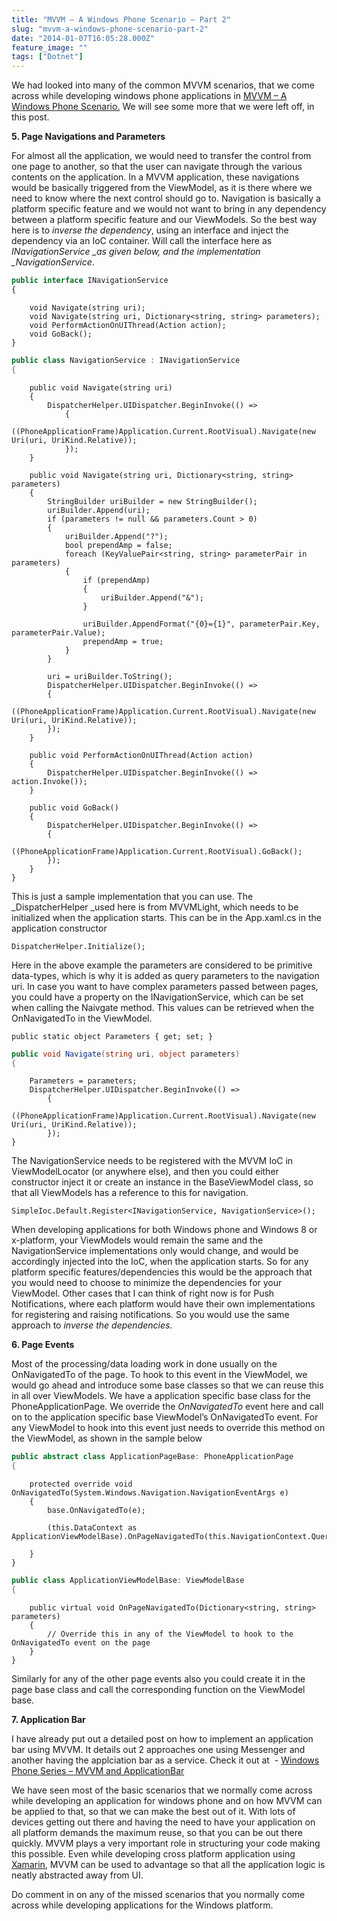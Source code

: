 ```yaml
---
title: "MVVM – A Windows Phone Scenario – Part 2"
slug: "mvvm-a-windows-phone-scenario-part-2"
date: "2014-01-07T16:05:28.000Z"
feature_image: ""
tags: ["Dotnet"]
---
```


We had looked into many of the common MVVM scenarios, that we come across while developing windows phone applications in [MVVM – A Windows Phone Scenario.](/posts/mvvm-a-windows-phone-scenario/) We will see some more that we were left off, in this post.

**5\. Page Navigations and Parameters**

For almost all the application, we would need to transfer the control from one page to another, so that the user can navigate through the various contents on the application. In a MVVM application, these navigations would be basically triggered from the ViewModel, as it is there where we need to know where the next control should go to. Navigation is basically a platform specific feature and we would not want to bring in any dependency between a platform specific feature and our ViewModels. So the best way here is to _inverse the dependency_, using an interface and inject the dependency via an IoC container. Will call the interface here as _INavigationService \_as given below, and the implementation \_NavigationService_.

```typescript
public interface INavigationService
{
```
    	void Navigate(string uri);
    	void Navigate(string uri, Dictionary<string, string> parameters);
    	void PerformActionOnUIThread(Action action);
    	void GoBack();
    }
    
```csharp
public class NavigationService : INavigationService
{
```
    	public void Navigate(string uri)
    	{
    		DispatcherHelper.UIDispatcher.BeginInvoke(() =>
    			{
    				((PhoneApplicationFrame)Application.Current.RootVisual).Navigate(new Uri(uri, UriKind.Relative));
    			});
    	}
    
    	public void Navigate(string uri, Dictionary<string, string> parameters)
    	{
    		StringBuilder uriBuilder = new StringBuilder();
    		uriBuilder.Append(uri);
    		if (parameters != null && parameters.Count > 0)
    		{
    			uriBuilder.Append("?");
    			bool prependAmp = false;
    			foreach (KeyValuePair<string, string> parameterPair in parameters)
    			{
    				if (prependAmp)
    				{
    					uriBuilder.Append("&");
    				}
    
    				uriBuilder.AppendFormat("{0}={1}", parameterPair.Key, parameterPair.Value);
    				prependAmp = true;
    			}
    		}
    
    		uri = uriBuilder.ToString();
    		DispatcherHelper.UIDispatcher.BeginInvoke(() =>
    		{
    			((PhoneApplicationFrame)Application.Current.RootVisual).Navigate(new Uri(uri, UriKind.Relative));
    		});
    	}
    
    	public void PerformActionOnUIThread(Action action)
    	{
    		DispatcherHelper.UIDispatcher.BeginInvoke(() => action.Invoke());
    	}
    
    	public void GoBack()
    	{
    		DispatcherHelper.UIDispatcher.BeginInvoke(() =>
    		{
    			((PhoneApplicationFrame)Application.Current.RootVisual).GoBack();
    		});
    	}
    }
    

This is just a sample implementation that you can use. The \_DispatcherHelper \_used here is from MVVMLight, which needs to be initialized when the application starts. This can be in the App.xaml.cs in the application constructor

    DispatcherHelper.Initialize();
    

Here in the above example the parameters are considered to be primitive data-types, which is why it is added as query parameters to the navigation uri. In case you want to have complex parameters passed between pages, you could have a property on the INavigationService, which can be set when calling the Naivgate method. This values can be retrieved when the OnNavigatedTo in the ViewModel.

    public static object Parameters { get; set; }
    
```csharp
public void Navigate(string uri, object parameters)
{
```
        Parameters = parameters;
        DispatcherHelper.UIDispatcher.BeginInvoke(() =>
            {
                ((PhoneApplicationFrame)Application.Current.RootVisual).Navigate(new Uri(uri, UriKind.Relative));
            });
    }
    

The NavigationService needs to be registered with the MVVM IoC in ViewModelLocator (or anywhere else), and then you could either constructor inject it or create an instance in the BaseViewModel class, so that all ViewModels has a reference to this for navigation.

    SimpleIoc.Default.Register<INavigationService, NavigationService>();
    

When developing applications for both Windows phone and Windows 8 or x-platform, your ViewModels would remain the same and the NavigationService implementations only would change, and would be accordingly injected into the IoC, when the application starts. So for any platform specific features/dependencies this would be the approach that you would need to choose to minimize the dependencies for your ViewModel. Other cases that I can think of right now is for Push Notifications, where each platform would have their own implementations for registering and raising notifications. So you would use the same approach to _inverse the dependencies._

**6\. Page Events**

Most of the processing/data loading work in done usually on the OnNavigatedTo of the page. To hook to this event in the ViewModel, we would go ahead and introduce some base classes so that we can reuse this in all over ViewModels. We have a application specific base class for the PhoneApplicationPage. We override the _OnNavigatedTo_ event here and call on to the application specific base ViewModel’s OnNavigatedTo event. For any ViewModel to hook into this event just needs to override this method on the ViewModel, as shown in the sample below

```csharp
public abstract class ApplicationPageBase: PhoneApplicationPage
{
```
        protected override void OnNavigatedTo(System.Windows.Navigation.NavigationEventArgs e)
        {
            base.OnNavigatedTo(e);
    
            (this.DataContext as ApplicationViewModelBase).OnPageNavigatedTo(this.NavigationContext.QueryString);
    
        }
    }
    
```csharp
public class ApplicationViewModelBase: ViewModelBase
{
```
        public virtual void OnPageNavigatedTo(Dictionary<string, string> parameters)
        {
            // Override this in any of the ViewModel to hook to the OnNavigatedTo event on the page
        }
    }
    

Similarly for any of the other page events also you could create it in the page base class and call the corresponding function on the ViewModel base.

**7\. Application Bar**

I have already put out a detailed post on how to implement an application bar using MVVM. It details out 2 approaches one using Messenger and another having the applciation bar as a service. Check it out at  - [Windows Phone Series – MVVM and ApplicationBar](/posts/windows-phone-series-mvvm-and-applicationbar/)

We have seen most of the basic scenarios that we normally come across while developing an application for windows phone and on how MVVM can be applied to that, so that we can make the best out of it. With lots of devices getting out there and having the need to have your application on all platform demands the maximum reuse, so that you can be out there quickly. MVVM plays a very important role in structuring your code making this possible. Even while developing cross platform application using [Xamarin](http://xamarin.com/), MVVM can be used to advantage so that all the application logic is neatly abstracted away from UI.

Do comment in on any of the missed scenarios that you normally come across while developing applications for the Windows platform.
